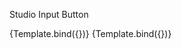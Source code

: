 
<Meta title="ui/Input" component={Input} />


Studio Input Button

<Canvas>
    <Story 
        name="oneline"
        args={{
            label: 'test',
            placeholder: 'tekst',
        }}
    >
        {Template.bind({})}
    </Story>
</Canvas>

<Canvas>
    <Story
        name="multiline"
        args={{
            label: 'Test',
            placeholder: 'Tu wpisz tekst',
        }}
    >
        {Template.bind({})}
    </Story>
</Canvas>
